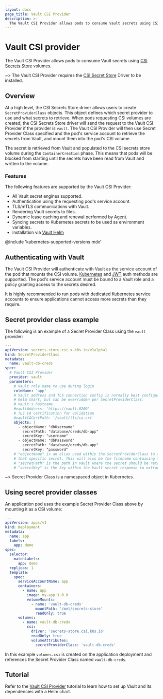 ```yaml
---
layout: docs
page_title: Vault CSI Provider
description: >-
  The Vault CSI Provider allows pods to consume Vault secrets using CSI volumes.
---
```


# Vault CSI provider

The Vault CSI Provider allows pods to consume Vault secrets using
[CSI Secrets Store](https://github.com/kubernetes-sigs/secrets-store-csi-driver) volumes.

~> The Vault CSI Provider requires the [CSI Secret Store](https://github.com/kubernetes-sigs/secrets-store-csi-driver)
Driver to be installed.

## Overview

At a high level, the CSI Secrets Store driver allows users to create `SecretProviderClass` objects.
This object defines which secret provider to use and what secrets to retrieve. When pods requesting CSI volumes
are created, the CSI Secrets Store driver will send the request to the Vault CSI Provider if the provider
is `vault`. The Vault CSI Provider will then use Secret Provider Class specified and the pod's service account to retrieve
the secrets from Vault, and mount them into the pod's CSI volume.

The secret is retrieved from Vault and populated to the CSI secrets store volume during the `ContainerCreation` phase.
This means that pods will be blocked from starting until the secrets have been read from Vault and written to the volume.

### Features

The following features are supported by the Vault CSI Provider:

- All Vault secret engines supported.
- Authentication using the requesting pod's service account.
- TLS/mTLS communications with Vault.
- Rendering Vault secrets to files.
- Dynamic lease caching and renewal performed by Agent.
- Syncing secrets to Kubernetes secrets to be used as environment variables.
- Installation via [Vault Helm](/docs/platform/k8s/helm)

@include 'kubernetes-supported-versions.mdx'

## Authenticating with Vault

The Vault CSI Provider will authenticate with Vault as the service account of the
pod that mounts the CSI volume. [Kubernetes](/docs/auth/kubernetes) and
[JWT](/docs/auth/jwt) auth methods are supported. The pod's service account
must be bound to a Vault role and a policy granting access to the secrets desired.

It is highly recommended to run pods with dedicated Kubernetes service accounts to
ensure applications cannot access more secrets than they require.

## Secret provider class example

The following is an example of a Secret Provider Class using the `vault` provider:

```yaml
---
apiVersion: secrets-store.csi.x-k8s.io/v1alpha1
kind: SecretProviderClass
metadata:
  name: vault-db-creds
spec:
  # Vault CSI Provider
  provider: vault
  parameters:
    # Vault role name to use during login
    roleName: 'app'
    # Vault address and TLS connection config is normally best configured by the
    # helm chart, but can be overridden per SecretProviderClass:
    # Vault's hostname
    #vaultAddress: 'https://vault:8200'
    # TLS CA certification for validation
    #vaultCACertPath: '/vault/tls/ca.crt'
    objects: |
      - objectName: "dbUsername"
        secretPath: "database/creds/db-app"
        secretKey: "username"
      - objectName: "dbPassword"
        secretPath: "database/creds/db-app"
        secretKey: "password"
    # "objectName" is an alias used within the SecretProviderClass to reference
    # that specific secret. This will also be the filename containing the secret.
    # "secretPath" is the path in Vault where the secret should be retrieved.
    # "secretKey" is the key within the Vault secret response to extract a value from.
```

~> Secret Provider Class is a namespaced object in Kubernetes.

## Using secret provider classes

An application pod uses the example Secret Provider Class above by mounting it as a CSI volume:

```yaml
---
apiVersion: apps/v1
kind: Deployment
metadata:
  name: app
  labels:
    app: demo
spec:
  selector:
    matchLabels:
      app: demo
  replicas: 1
  template:
    spec:
      serviceAccountName: app
      containers:
        - name: app
          image: my-app:1.0.0
          volumeMounts:
            - name: 'vault-db-creds'
              mountPath: '/mnt/secrets-store'
              readOnly: true
      volumes:
        - name: vault-db-creds
          csi:
            driver: 'secrets-store.csi.k8s.io'
            readOnly: true
            volumeAttributes:
              secretProviderClass: 'vault-db-creds'
```

In this example `volumes.csi` is created on the application deployment and references
the Secret Provider Class named `vault-db-creds`.

## Tutorial

Refer to the [Vault CSI Provider](/tutorials/kubernetes/kubernetes-secret-store-driver)
tutorial to learn how to set up Vault and its dependencies with a Helm chart.
